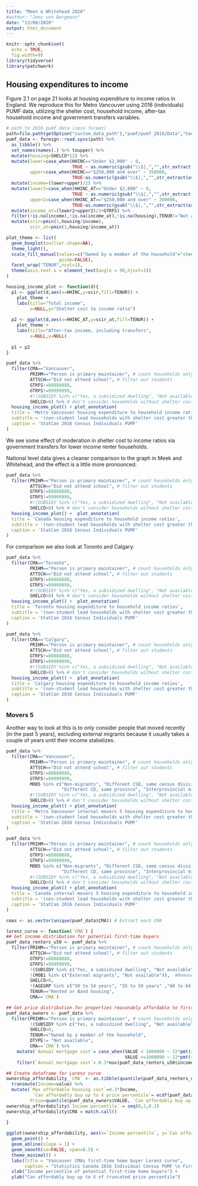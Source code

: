 ```yaml
---
title: "Meen & Whitehead 2020"
#author: "Jens von Bergmann"
date: "13/08/2020"
output: html_document
---
```


```r
knitr::opts_chunk$set(
  echo = TRUE,
  fig.width=9)
library(tidyverse)
library(patchwork)
```


## Housing expenditures to income

Figure 2.1 on page 21 looks at housing expenditure to income ratios in England. We reproduce this for Metro Vancouver using 2016 (individuals) PUMF data, utilizing the shelter cost, household income, after-tax household income and government transfers variables.


```r
# path to 2016 pumf data (spss format)
path=file.path(getOption("custom_data_path"),"pumf/pumf_2016/Data","Census_2016_Individual_PUMF.sav") 
pumf_data <- foreign::read.spss(path) %>%
  as_tibble() %>%
  set_names(names(.) %>% toupper) %>%
  mutate(housing=SHELCO*12) %>%
  mutate(lower=case_when(HHINC=="Under $2,000" ~ 0,
                         TRUE ~ as.numeric(gsub("\\$|,","",str_extract(as.character(HHINC),"^\\$[\\d,]+")))),
         upper=case_when(HHINC=="$250,000 and over" ~ 350000,
                         TRUE~as.numeric(gsub("\\$|,","",str_extract(as.character(HHINC),"\\$[\\d,]+$"))))) %>%
  mutate(income=(lower+upper)/2) %>%
  mutate(lower2=case_when(HHINC_AT=="Under $2,000" ~ 0,
                         TRUE ~ as.numeric(gsub("\\$|,","",str_extract(as.character(HHINC_AT),"^\\$[\\d,]+")))),
         upper2=case_when(HHINC_AT=="$250,000 and over" ~ 300000,
                         TRUE~as.numeric(gsub("\\$|,","",str_extract(as.character(HHINC_AT),"\\$[\\d,]+$"))))) %>%
  mutate(income_at=(lower2+upper2)/2+GTRFS) %>%
  filter(!is.na(income),!is.na(income_at),!is.na(housing),TENUR!="Not available") %>%
  mutate(scir=pmin(1,housing/income),
         scir_at=pmin(1,housing/income_at))

plot_theme <- list(
  geom_boxplot(outlier.shape=NA),
  theme_light(),
  scale_fill_manual(values=c("Owned by a member of the household"="steelblue","Rented or Band housing"="brown"),
                    guide=FALSE),
  facet_wrap("TENUR",ncol=1),
  theme(axis.text.x = element_text(angle = 90,hjust=1))
)

housing_income_plot <- function(d){
  p1 <- ggplot(d,aes(x=HHINC,y=scir,fill=TENUR)) +
    plot_theme +
    labs(title="Total income",
         x=NULL,y="Shelter cost to income ratio")
  
  p2 <- ggplot(d,aes(x=HHINC_AT,y=scir_at,fill=TENUR)) +
    plot_theme +
    labs(title="After-tax income, including transfers",
         x=NULL,y=NULL)
  
  p1 + p2
}

```

```r
pumf_data %>%
  filter(CMA=="Vancouver",
         PRIHM=="Person is primary maintainer", # count households only once
         ATTSCH=="Did not attend school", # filter out students
         GTRFS!=88888888,
         GTRFS!=99999999,
         #!(SUBSIDY %in% c("Yes, a subsidized dwelling", "Not available")),
         SHELCO>0) %>% # don't consider households without shelter cost
  housing_income_plot() + plot_annotation(
  title = 'Metro Vancouver housing expenditure to household income ratios',
  subtitle = '(non-student lead households with shelter cost greater than 0)',
  caption = 'StatCan 2016 Census Individuals PUMF'
)
```

We see some effect of moderation in shelter cost to income ratios via government transfers for lower income renter households.

National level data gives a cleaner comparison to the graph in Meek and Whitehead, and the effect is a little more pronounced.

```r
pumf_data %>%
  filter(PRIHM=="Person is primary maintainer", # count households only once
         ATTSCH=="Did not attend school", # filter out students
         GTRFS!=88888888,
         GTRFS!=99999999,
         #!(SUBSIDY %in% c("Yes, a subsidized dwelling", "Not available")),
         SHELCO>0) %>% # don't consider households without shelter cost
  housing_income_plot() +  plot_annotation(
  title = 'Canada housing expenditure to household income ratios',
  subtitle = '(non-student lead households with shelter cost greater than 0)',
  caption = 'StatCan 2016 Census Individuals PUMF'
)
```

For comparison we also look at Toronto and Calgary.


```r
pumf_data %>%
  filter(CMA=="Toronto",
         PRIHM=="Person is primary maintainer", # count households only once
         ATTSCH=="Did not attend school", # filter out students
         GTRFS!=88888888,
         GTRFS!=99999999,
         #!(SUBSIDY %in% c("Yes, a subsidized dwelling", "Not available")),
         SHELCO>0) %>% # don't consider households without shelter cost
  housing_income_plot() +  plot_annotation(
  title = 'Toronto housing expenditure to household income ratios',
  subtitle = '(non-student lead households with shelter cost greater than 0)',
  caption = 'StatCan 2016 Census Individuals PUMF'
)
```

```r
pumf_data %>%
  filter(CMA=="Calgary",
         PRIHM=="Person is primary maintainer", # count households only once
         ATTSCH=="Did not attend school", # filter out students
         GTRFS!=88888888,
         GTRFS!=99999999,
         #!(SUBSIDY %in% c("Yes, a subsidized dwelling", "Not available")),
         SHELCO>0) %>% # don't consider households without shelter cost
  housing_income_plot() +  plot_annotation(
  title = 'Calgary housing expenditure to household income ratios',
  subtitle = '(non-student lead households with shelter cost greater than 0)',
  caption = 'StatCan 2016 Census Individuals PUMF'
)
```

### Movers 5
Another way to look at this is to only consider people that moved recently (in the past 5 years), excluding external migrants because it usually takes a couple of years until their income stabelizes.

```r
pumf_data %>%
  filter(CMA=="Vancouver",
         PRIHM=="Person is primary maintainer", # count households only once
         ATTSCH=="Did not attend school", # filter out students
         GTRFS!=88888888,
         GTRFS!=99999999,
         MOB5 %in% c("Non-migrants", "Different CSD, same census division",
                     "Different CD, same province", "Interprovincial migrants"),
         #!(SUBSIDY %in% c("Yes, a subsidized dwelling", "Not available")),
         SHELCO>0) %>% # don't consider households without shelter cost
  housing_income_plot() + plot_annotation(
  title = 'Metro Vancouver internal movers 5 housing expenditure to household income ratios',
  subtitle = '(non-student lead households with shelter cost greater than 0)',
  caption = 'StatCan 2016 Census Individuals PUMF'
)
```

```r
pumf_data %>%
  filter(PRIHM=="Person is primary maintainer", # count households only once
         ATTSCH=="Did not attend school", # filter out students
         GTRFS!=88888888,
         GTRFS!=99999999,
         MOB5 %in% c("Non-migrants", "Different CSD, same census division",
                     "Different CD, same province", "Interprovincial migrants"),
         #!(SUBSIDY %in% c("Yes, a subsidized dwelling", "Not available")),
         SHELCO>0) %>% # don't consider households without shelter cost
  housing_income_plot() + plot_annotation(
  title = 'Canada internal movers 5 housing expenditure to household income ratios',
  subtitle = '(non-student lead households with shelter cost greater than 0)',
  caption = 'StatCan 2016 Census Individuals PUMF'
)
```

```r
cmas <- as.vector(unique(pumf_data$CMA)) # Extract each CMA

lorenz_curve <- function(`CMA`) {  
## Get income distribution for potential first-time buyers
pumf_data_renters_u50 <- pumf_data %>%
  filter(PRIHM=="Person is primary maintainer", # count households only once
         ATTSCH=="Did not attend school", # filter out students
         GTRFS!=88888888,
         GTRFS!=99999999,
         !(SUBSIDY %in% c("Yes, a subsidized dwelling", "Not available")),
         !(MOB1 %in% c("External migrants", "Not available")),  #Remove 1st year external migrants
         SHELCO>0, 
         !(AGEGRP %in% c("50 to 54 years", "55 to 59 years" ,"60 to 64 years", "65 to 69 years", "70 to 74 years","75 to 79 years", "80 to 84 years", "85 years and over", "Not available")), 
         TENUR=="Rented or Band housing",
         CMA==`CMA`)

## Get price distribution for properties reasonably affordable to first-time buyers
pumf_data_owners <- pumf_data %>%
  filter(PRIHM=="Person is primary maintainer", # count households only once
         !(SUBSIDY %in% c("Yes, a subsidized dwelling", "Not available")), #should be redundant when looking at owners
         SHELCO>0, 
         TENUR=="Owned by a member of the household",
         DTYPE!= "Not available",
         CMA==`CMA`) %>%
    mutate(`Annual mortgage cost`= case_when(VALUE < 1000000 ~ 12*pmt(r=(0.0225/12),pv=-0.99*VALUE, n=300, fv=0), #.99 is 5% down with 4% mortgage insurance  financed
                                             VALUE >=1000000 ~ 12*pmt(r=(0.025/12),pv=-0.8*VALUE, n=360, fv=0))) %>%
    filter(`Annual mortgage cost`< 0.3*max(pumf_data_renters_u50$income))  

## Create dataframe for Lorenz curve
ownership_affordability_`CMA` <- as.tibble(quantile(pumf_data_renters_u50$income, seq(0,1,0.1))) %>%
  transmute(Income=value) %>%
  mutate(`Max affordable housing cost`=0.3*Income, 
          `Can affordably buy up to X price percentile`= ecdf(pumf_data_owners$`Annual mortgage cost`)(`Max affordable housing cost`),
         Price=quantile(pumf_data_owners$VALUE, `Can affordably buy up to X price percentile`))
ownership_affordability$`Income percentile` = seq(0,1,0.1)
ownership_affordability$CMA = match.call()

}
        
ggplot(ownership_affordability, aes(x=`Income percentile`, y=`Can affordably buy up to X price percentile`)) +
  geom_point() +
  geom_abline(slope = 1) +
  geom_smooth(se=FALSE, span=0.5) +
  theme_minimal() + 
  labs(title = "Vancouver CMAs first-time home buyer Lorenz curve",
       caption = "Statistics Canada 2016 Individual Census PUMF \n First-time home buyer income is proxied by using household income for under 50 years old non-subsidized, non-student, non-first year external migr renter households \n Affordability set at 30% of household income \n Assumes 5% down payment, 25 year amortization, and 2.25% mortgage rate for sub $1 million properties and \n 20% down payment, 30 year amortization, and 2.5% mortgage rate for  $1 million + properties \n Distribution of prices truncated to affordable to max of income for under 60 years old non-subsidized renter households") +
  xlab("Income percentile of potential first-time home buyers") +
  ylab("Can affordably buy up to X of truncated price percentile")
```


